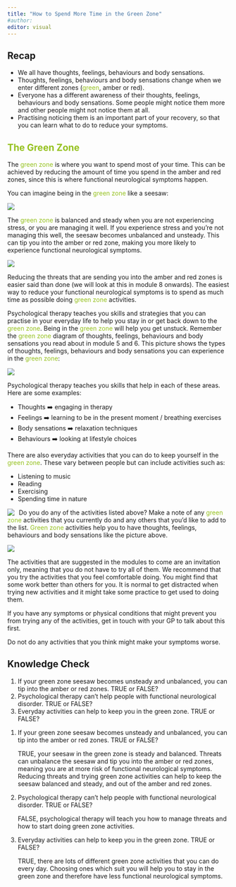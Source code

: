 ```yaml
---
title: "How to Spend More Time in the Green Zone"
#author:
editor: visual
---
```


## Recap

-   We all have thoughts, feelings, behaviours and body sensations.
-   Thoughts, feelings, behaviours and body sensations change when we enter different zones ([green]{style="color: #95c11e;"}, amber or red).
-   Everyone has a different awareness of their thoughts, feelings, behaviours and body sensations. Some people might notice them more and other people might not notice them at all.
-   Practising noticing them is an important part of your recovery, so that you can learn what to do to reduce your symptoms.

## [The Green Zone]{style="color: #95c11e;"}

The [green zone]{style="color: #95c11e;"} is where you want to spend most of your time. This can be achieved by reducing the amount of time you spend in the amber and red zones, since this is where functional neurological symptoms happen.

You can imagine being in the [green zone]{style="color: #95c11e;"} like a seesaw:

![](images/7./scales.png)

The [green zone]{style="color: #95c11e;"} is balanced and steady when you are not experiencing stress, or you are managing it well. If you experience stress and you’re not managing this well, the seesaw becomes unbalanced and unsteady. This can tip you into the amber or red zone, making you more likely to experience functional neurological symptoms.

![](images/7./scales2.png)

Reducing the threats that are sending you into the amber and red zones is easier said than done (we will look at this in module 8 onwards). The easiest way to reduce your functional neurological symptoms is to spend as much time as possible doing [green zone]{style="color: #95c11e;"} activities.

Psychological therapy teaches you skills and strategies that you can practise in your everyday life to help you stay in or get back down to the [green zone]{style="color: #95c11e;"}. Being in the [green zone]{style="color: #95c11e;"} will help you get unstuck. Remember the [green zone]{style="color: #95c11e;"} diagram of thoughts, feelings, behaviours and body sensations you read about in module 5 and 6. This picture shows the types of thoughts, feelings, behaviours and body sensations you can experience in the [green zone]{style="color: #95c11e;"}:

![](images/7./form.png)

Psychological therapy teaches you skills that help in each of these areas. Here are some examples:

-   Thoughts ➡️ engaging in therapy
-   Feelings ➡️ learning to be in the present moment / breathing exercises
-   Body sensations ➡️ relaxation techniques
-   Behaviours ➡️ looking at lifestyle choices

There are also everyday activities that you can do to keep yourself in the [green zone]{style="color: #95c11e;"}. These vary between people but can include activities such as:

-   Listening to music
-   Reading
-   Exercising
-   Spending time in nature

![](images/1./clipboard-2768926189.png){style="float: left;  margin-right: 10px"}

Do you do any of the activities listed above? Make a note of any [green zone]{style="color: #95c11e;"} activities that you currently do and any others that you’d like to add to the list. [Green zone]{style="color: #95c11e;"} activities help you to have thoughts, feelings, behaviours and body sensations like the picture above.

![](/img/empty-text-box.png)

The activities that are suggested in the modules to come are an invitation only, meaning that you do not have to try all of them. We recommend that you try the activities that you feel comfortable doing. You might find that some work better than others for you. It is normal to get distracted when trying new activities and it might take some practice to get used to doing them.

If you have any symptoms or physical conditions that might prevent you from trying any of the activities, get in touch with your GP to talk about this first.

Do not do any activities that you think might make your symptoms worse.

## Knowledge Check

::: {.callout-note title="Questions" collapse="false"}
1.  If your green zone seesaw becomes unsteady and unbalanced, you can tip into the amber or red zones. TRUE or FALSE?
2.  Psychological therapy can’t help people with functional neurological disorder. TRUE or FALSE?
3.  Everyday activities can help to keep you in the green zone. TRUE or FALSE?
:::

::: {.callout-tip title="Answers" collapse="true"}
1.  If your green zone seesaw becomes unsteady and unbalanced, you can tip into the amber or red zones. TRUE or FALSE?

    TRUE, your seesaw in the green zone is steady and balanced. Threats can unbalance the seesaw and tip you into the amber or red zones, meaning you are at more risk of functional neurological symptoms. Reducing threats and trying green zone activities can help to keep the seesaw balanced and steady, and out of the amber and red zones.

2.  Psychological therapy can’t help people with functional neurological disorder. TRUE or FALSE?

    FALSE, psychological therapy will teach you how to manage threats and how to start doing green zone activities.

3.  Everyday activities can help to keep you in the green zone. TRUE or FALSE?

    TRUE, there are lots of different green zone activities that you can do every day. Choosing ones which suit you will help you to stay in the green zone and therefore have less functional neurological symptoms.
:::
